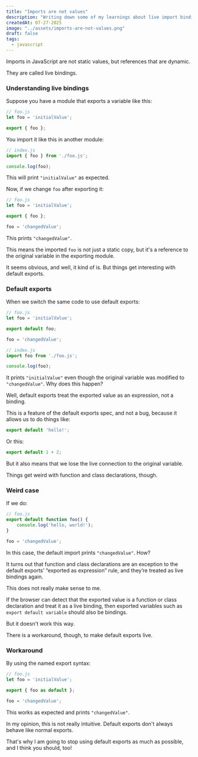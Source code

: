 ```yaml
---
title: "Imports are not values"
description: "Writing down some of my learnings about live import bindings and how they (don't) work in default exports."
createdAt: 07-27-2025
image: "../assets/imports-are-not-values.png"
draft: false
tags:
  - javascript
---
```

Imports in JavaScript are not static values, but references that are dynamic.

They are called live bindings.

### Understanding live bindings

Suppose you have a module that exports a variable like this:

```javascript
// foo.js
let foo = 'initialValue';

export { foo };
```

You import it like this in another module:

```javascript
// index.js
import { foo } from './foo.js';

console.log(foo);
```

This will print `"initialValue"` as expected.

Now, if we change `foo` after exporting it:

```javascript
// foo.js
let foo = 'initialValue';

export { foo };

foo = 'changedValue';
```

This prints `"changedValue"`.

This means the imported `foo` is not just a static copy, but it's a reference to the original variable in the exporting module.

It seems obvious, and well, it kind of is. But things get interesting with default exports.

### Default exports

When we switch the same code to use default exports:
```javascript
// foo.js
let foo = 'initialValue';

export default foo;

foo = 'changedValue';
```

```javascript
// index.js
import foo from './foo.js';

console.log(foo);
```

It prints `"initialValue"` even though the original variable was modified to `"changedValue"`. Why does this happen?

Well, default exports treat the exported value as an expression, not a binding. 

This is a feature of the default exports spec, and not a bug, because it allows us to do things like:
```javascript
export default 'hello!';
```
Or this:
```javascript
export default 1 + 2;
```

But it also means that we lose the live connection to the original variable.

Things get weird with function and class declarations, though.

### Weird case

If we do:
```javascript
// foo.js
export default function foo() {
    console.log('hello, world!');
}

foo = 'changedValue';
```

In this case, the default import prints `"changedValue"`. How?

It turns out that function and class declarations are an exception to the default exports’ “exported as expression” rule, and they’re treated as live bindings again.

This does not really make sense to me.

If the browser can detect that the exported value is a function or class declaration and treat it as a live binding, then exported variables such as `export default variable` should also be bindings. 

But it doesn't work this way.

There is a workaround, though, to make default exports live.

### Workaround

By using the named export syntax:
```javascript
// foo.js
let foo = 'initialValue';

export { foo as default };

foo = 'changedValue';
```

This works as expected and prints `"changedValue"`.

In my opinion, this is not really intuitive. Default exports don't always behave like normal exports.

That's why I am going to stop using default exports as much as possible, and I think you should, too!
